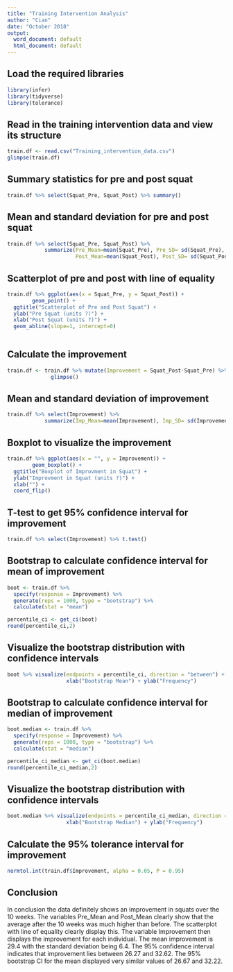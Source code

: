 ```yaml
---
title: "Training Intervention Analysis"
author: "Cian"
date: "October 2018"
output:
  word_document: default
  html_document: default
---
```


## Load the required libraries
```r
library(infer)
library(tidyverse)
library(tolerance)
```

## Read in the training intervention data and view its structure
```r

train.df <- read.csv("Training_intervention_data.csv")
glimpse(train.df)

```

## Summary statistics for pre and post squat
```r
train.df %>% select(Squat_Pre, Squat_Post) %>% summary()

```

## Mean and standard deviation for pre and post squat
```r

train.df %>% select(Squat_Pre, Squat_Post) %>%
            summarize(Pre_Mean=mean(Squat_Pre), Pre_SD= sd(Squat_Pre),
                      Post_Mean=mean(Squat_Post), Post_SD= sd(Squat_Post))

```

## Scatterplot of pre and post with line of equality
```r

train.df %>% ggplot(aes(x = Squat_Pre, y = Squat_Post)) +
        geom_point() + 
  ggtitle("Scatterplot of Pre and Post Squat") +
  ylab("Pre Squat (units ?)") +
  xlab("Post Squat (units ?)") +
  geom_abline(slope=1, intercept=0)
  
```

## Calculate the improvement
```r

train.df <- train.df %>% mutate(Improvement = Squat_Post-Squat_Pre) %>%
              glimpse()

```

## Mean and standard deviation of improvement
```r

train.df %>% select(Improvement) %>%
            summarize(Imp_Mean=mean(Improvement), Imp_SD= sd(Improvement))

```

## Boxplot to visualize the improvement
```r

train.df %>% ggplot(aes(x = "", y = Improvement)) +
        geom_boxplot() + 
  ggtitle("Boxplot of Improvment in Squat") +
  ylab("Improvment in Squat (units ?)") +
  xlab("") +
  coord_flip()

```

## T-test to get 95% confidence interval for improvement
```r

train.df %>% select(Improvement) %>% t.test()

```

## Bootstrap to calculate confidence interval for mean of improvement
```r

boot <- train.df %>%
  specify(response = Improvement) %>%
  generate(reps = 1000, type = "bootstrap") %>%
  calculate(stat = "mean")

percentile_ci <- get_ci(boot)
round(percentile_ci,2)

```

## Visualize the bootstrap distribution with confidence intervals
```r
boot %>% visualize(endpoints = percentile_ci, direction = "between") +
                   xlab("Bootstrap Mean") + ylab("Frequency")

```

## Bootstrap to calculate confidence interval for median of improvement
```r

boot.median <- train.df %>%
  specify(response = Improvement) %>%
  generate(reps = 1000, type = "bootstrap") %>%
  calculate(stat = "median")

percentile_ci_median <- get_ci(boot.median)
round(percentile_ci_median,2)

```

## Visualize the bootstrap distribution with confidence intervals
```r
boot.median %>% visualize(endpoints = percentile_ci_median, direction = "between") +
                   xlab("Bootstrap Median") + ylab("Frequency")

```

## Calculate the 95% tolerance interval for improvement
```r

normtol.int(train.df$Improvement, alpha = 0.05, P = 0.95)

```

## Conclusion
In conclusion the data definitely shows an improvement in squats over the 10 weeks. The variables Pre_Mean and Post_Mean clearly show that the average after the 10 weeks was much higher than before. The scatterplot with line of equality clearly display this. The variable Improvement then displays the improvement for each individual. The mean improvement is 29.4 with the standard deviation being 6.4. The 95% confidence interval indicates that improvement lies between 26.27 and 32.62. The 95% bootstrap CI for the mean displayed very similar values of 26.67 and 32.22.